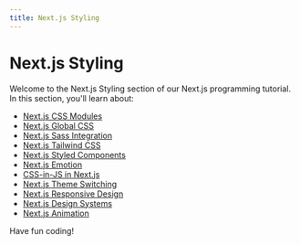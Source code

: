 ```yaml
---
title: Next.js Styling
---
```


# Next.js Styling

Welcome to the Next.js Styling section of our Next.js programming tutorial. In this section, you'll learn about:

- [Next.js CSS Modules](./0-nextjs-css-modules.mdx)
- [Next.js Global CSS](./1-nextjs-global-css.mdx)
- [Next.js Sass Integration](./2-nextjs-sass-integration.mdx)
- [Next.js Tailwind CSS](./3-nextjs-tailwind-css.mdx)
- [Next.js Styled Components](./4-nextjs-styled-components.mdx)
- [Next.js Emotion](./5-nextjs-emotion.mdx)
- [CSS-in-JS in Next.js](./6-nextjs-css-in-js.mdx)
- [Next.js Theme Switching](./7-nextjs-theme-switching.mdx)
- [Next.js Responsive Design](./8-nextjs-responsive-design.mdx)
- [Next.js Design Systems](./9-nextjs-design-systems.mdx)
- [Next.js Animation](./10-nextjs-animation.mdx)

Have fun coding!